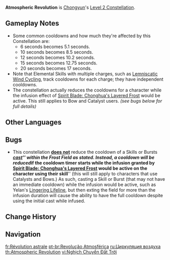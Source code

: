 {{Constellation Infobox
|image       = Constellation Atmospheric Revolution.png
|description = Elemental Skills and Elemental Bursts cast within the Frost Field created by [[Spirit Blade: Chonghua's Layered Frost]] have their [[CD]] time decreased by 15%.
|utility1    = Cooldown Reduction
|level       = 2
|character   = Chongyun
}}
'''Atmospheric Revolution''' is [[Chongyun]]'s [[Level 2 Constellation]].

==Gameplay Notes==
* Some common cooldowns and how much they're affected by this Constellation are:
** 6 seconds becomes 5.1 seconds.
** 10 seconds becomes 8.5 seconds.
** 12 seconds becomes 10.2 seconds.
** 15 seconds becomes 12.75 seconds.
** 20 seconds becomes 17 seconds.
* Note that Elemental Skills with multiple charges, such as [[Lemniscatic Wind Cycling]], track cooldowns for each charge; they have independent cooldowns.
*The constellation actually reduces the cooldowns for a character while the infusion effect of [[Spirit Blade: Chonghua's Layered Frost]] would be active. This still applies to Bow and Catalyst users. ''(see bugs below for full details)''

==Other Languages==
{{Other Languages
|en      = Atmospheric Revolution
|zhs     = 周天运转
|zhs_rm  = Zhōu Tiān Yùnzhuǎn
|zht     = 周天運轉
|zht_rm  = Zhōu Tiān Yùnzhuǎn
|zh_tl   = 
|ja      = 周天の回転
|ja_rm   = Shuuten no Kaiten
|ja_note = Revolution in this context means the revolution of the Earth.
|ja_tl   = Revolution Spin
|ko      = 주천 운기
|ko_rm   = Jucheon Ungi
|ko_tl   = Revolution Cloud Movement
|es      = Revolución atmosférica
|es_tl   = Atmospheric Revolution
|fr      = Révolution astrale
|fr_tl   = Astral Revolution
|ru      = Циркуляция воздуха
|ru_tl   = Atmospheric Circulation
|th      = Atmospheric Revolution
|vi      = Nghịch Chuyển Đất Trời
|vi_tl   = Reversing the Earth and Sky
|de      = Bewegungen des Sternenzelts
|de_tl   = Movements of the Star Tent
|id      = Atmospheric Revolution
|pt      = Revolução Atmosférica
|pt_tl   = Atmospheric Revolution
|tr      = Devrim Çarkı
|tr_tl   = 
|it      = Rivoluzione atmosferica
|it_tl   = Atmospheric Revolution
}}

==Bugs==
* This constellation '''<u>does not</u>''' reduce the cooldown of a Skills or Bursts '''''<u>cast</u>''''' within the Frost Field as stated. Instead, a cooldown will be reduced '''''if the cooldown timer starts while the infusion granted by [[Spirit Blade: Chonghua's Layered Frost]] would be active on the character using their skill''''' (this will still apply to characters that use Catalysts and Bows.) As such, casting a Skill or Burst (that may not have an immediate cooldown) while the infusion would be active, such as Yelan's [[Lingering Lifeline]], but then exting the field for more than the infusion duration will cause the ability to have the full cooldown despite using the initial cast while infused.

==Change History==
{{Change History|1.0}}

==Navigation==
{{Talent Navbox|Chongyun}}

[[fr:Révolution astrale]]
[[pt-br:Revolução Atmosférica]]
[[ru:Циркуляция воздуха]]
[[th:Atmospheric Revolution]]
[[vi:Nghịch Chuyển Đất Trời]]